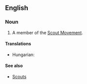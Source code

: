 ==English==

===Noun===
{{en-noun|sg=[[boy|Boy]] [[Scout]]}}

# A member of the [[w:Scouting|Scout Movement]].

====Translations====
{{trans-top|a member of the Scout Movement}}
* Hungarian: {{t-|hu|cserkészfiú}}
{{trans-mid}}
{{trans-bottom}}

====See also====
* [[Scouts]]